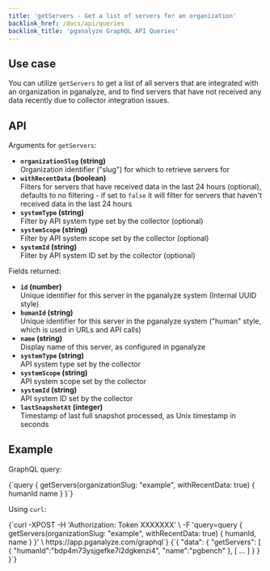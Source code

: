 ```yaml
---
title: 'getServers - Get a list of servers for an organization'
backlink_href: /docs/api/queries
backlink_title: 'pganalyze GraphQL API Queries'
---
```


## Use case

You can utilize `getServers` to get a list of all servers that are integrated with an organization in pganalyze, and to find servers that have not received any data recently due to collector integration issues.

## API

Arguments for `getServers`:

* **`organizationSlug` (string)**<br/>Organization identifier ("slug") for which to retrieve servers for
* **`withRecentData` (boolean)**<br/>Filters for servers that have received data in the last 24 hours (optional), defaults to no filtering - if set to `false` it will filter for servers that haven't received data in the last 24 hours
* **`systemType` (string)**<br/>Filter by API system type set by the collector (optional)
* **`systemScope` (string)**<br/>Filter by API system scope set by the collector (optional)
* **`systemId` (string)**<br/>Filter by API system ID set by the collector (optional)

Fields returned:

* **`id` (number)**<br/>Unique identifier for this server in the pganalyze system (Internal UUID style)
* **`humanId` (string)**<br/>Unique identifier for this server in the pganalyze system ("human" style, which is used in URLs and API calls)
* **`name` (string)**<br/>Display name of this server, as configured in pganalyze
* **`systemType` (string)**<br />API system type set by the collector
* **`systemScope` (string)**<br />API system scope set by the collector
* **`systemId` (string)**<br />API system ID set by the collector
* **`lastSnapshotAt` (integer)**<br />Timestamp of last full snapshot processed, as Unix timestamp in seconds

## Example

GraphQL query:

<CodeBlock language="graphql">
{`query {
  getServers(organizationSlug: "example", withRecentData: true) {
    humanId
    name
  }
}`}
</CodeBlock>

Using `curl`:

<CodeBlock language="bash">
{`curl -XPOST -H 'Authorization: Token XXXXXXX' \
  -F 'query=query { getServers(organizationSlug: "example", withRecentData: true) { humanId, name } }' \
  https://app.pganalyze.com/graphql`}
</CodeBlock>

<CodeBlock language="json">
{`{
  "data": {
    "getServers": [
      {
        "humanId":"bdp4m73ysjgefke7i2dgkenzi4",
        "name":"pgbench"
      },
      [ ... ]
    }
  }
}`}
</CodeBlock>
